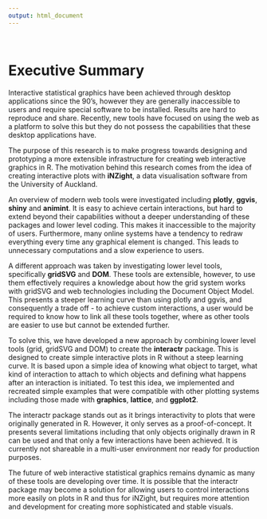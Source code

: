 ```yaml
---
output: html_document
---
```


<br>

# Executive Summary{-}

Interactive statistical graphics have been achieved through desktop applications
since the 90's, however they are generally inaccessible to users and require special
software to be installed. Results are hard to reproduce and share. Recently, new tools have focused on
using the web as a platform to solve this but they do not possess the capabilities
that these desktop applications have.

The purpose of this research is to make progress towards designing and prototyping a
more extensible infrastructure for creating web interactive graphics in R.
The motivation behind this research comes from the idea of creating interactive
 plots with **iNZight**, a data visualisation software from the University of Auckland.

An overview of modern web tools were investigated including **plotly**, **ggvis**, **shiny** and **animint**.  It is easy to achieve certain interactions, but hard to extend beyond their capabilities without a deeper understanding of these packages and lower level coding. This makes it inaccessible to the majority of users.  Furthermore, many online systems have a
tendency to redraw everything every time any graphical element is changed. This
leads to unnecessary computations and a slow experience to users.

A different approach was taken by investigating lower level tools, specifically **gridSVG** and **DOM**. These tools are extensible, however, to use them effectively requires a
knowledge about how the grid system works with gridSVG and web technologies including the Document Object Model. This presents a steeper learning curve than using plotly and ggvis, and consequently a trade off - to achieve custom interactions, a user would be required to know how to link all these tools together, where as other tools are easier to use but cannot be extended further.

To solve this, we have developed a new approach by
combining lower level tools (grid, gridSVG and DOM) to create the
**interactr** package. This is designed to create simple
interactive plots in R without a steep learning curve. It is based upon a simple
idea of knowing what object to target, what kind of interaction to attach to
which objects and defining what happens after an interaction is initiated. To
test this idea, we implemented and recreated simple examples that were
compatible with other plotting systems including those made with
**graphics**, **lattice**, and **ggplot2**.

The interactr package stands out as it brings interactivity to plots that
were originally generated in R. However, it only serves
as a proof-of-concept. It presents several limitations including that only
objects originally drawn in R can be used and that only a few
interactions have been achieved. It is currently not shareable
in a multi-user environment nor ready for production purposes.

The future of web interactive statistical graphics remains dynamic as many
of these tools are developing over time. It is possible that the interactr
package may become a solution for allowing users to control interactions more
easily on plots in R and thus for iNZight, but requires more attention and
development for creating more sophisticated and stable visuals.
